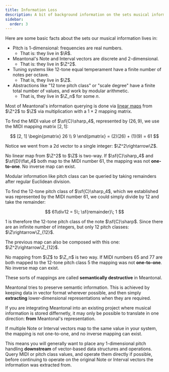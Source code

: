 ```yaml
---
title: Information Loss
description: A bit of background information on the sets musical information lives in.
sidebar:
  order: 3
---
```



Here are some basic facts about the sets our musical information lives in:

- Pitch is 1-dimensional: frequencies are real numbers.
    - That is: they live in $\R$.
- Meantonal's Note and Interval vectors are discrete and 2-dimensional.
    - That is: they live in $\Z^2$.
- Tuning systems like 12-tone equal temperament have a finite number of notes per octave.
    - That is, they live in $\Z$.
- Abstractions like "12 tone pitch class" or "scale degree" have a finite total number of values, and work by modular arithmetic.
    - That is, they live in $\Z_n$ for some $n$.

Most of Meantonal's information querying is done via [linear maps](https://en.wikipedia.org/wiki/Linear_map) from $\Z^2$ to $\Z$ via multiplication with a $1\times2$ mapping matrix.

<Aside>

To find the MIDI value of $\sf{C}\sharp_4$, represented by $(26, 9)$, we use the MIDI mapping matrix $[2, 1]$:

$$
[2, 1]
\begin{pmatrix}
26 \\
9
\end{pmatrix} = (2)(26) + (1)(9) = 61
$$

Notice we went from a 2d vector to a single integer: $\Z^2\rightarrow\Z$.

</Aside>


No linear map from $\Z^2$ to $\Z$ is two-way. If $\sf{C}\sharp_4$ and $\sf{D}\flat_4$ both map to the MIDI number 61, the mapping was not **one-to-one**. No inverse map can exist.

Modular information like pitch class can be queried by taking remainders after regular Euclidean division.

<Aside>

To find the 12-tone pitch class of $\sf{C}\sharp_4$, which we established was represented by the MIDI number 61, we could simply divide by 12 and take the remainder:

$$
61\div12 = 5\; \sf{remainder}\; 1
$$

1 is therefore the 12-tone pitch class of the note $\sf{C}\sharp$. Since there are an infinite number of integers, but only 12 pitch classes: $\Z\rightarrow\Z_{12}$.

The previous map can also be composed with this one: $\Z^2\rightarrow\Z_{12}$.

</Aside>

No mapping from $\Z$ to $\Z_n$ is two way. If MIDI numbers 65 and 77  are both mapped to the 12-tone pitch class 5 the mapping was not **one-to-one**. No inverse map can exist.

These sorts of mappings are called **semantically destructive** in Meantonal.

Meantonal tries to preserve semantic information. This is achieved by keeping data in vector format wherever possible, and then simply **extracting** lower-dimensional representations when they are required.

<Aside type="caution">

If you are integrating Meantonal into an existing project where musical information is stored differnetly, it may only be possible to translate in one direction: **from** Meantonal's representation.

If multiple Note or Interval vectors map to the same value in your system, the mapping is not one-to-one, and no inverse mapping can exist.

</Aside>

This means you will generally want to place any 1-dimensional pitch handling **downstream** of vector-based data structures and operations. Query MIDI or pitch class values, and operate them directly if possible, before continuing to operate on the original Note or Interval vectors the information was extracted from.

